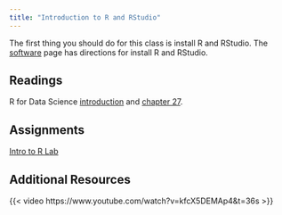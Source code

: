 ```yaml
---
title: "Introduction to R and RStudio"
---
```


The first thing you should do for this class is install R and RStudio. The [software](/software.html) page has directions for install R and RStudio.

## Readings

R for Data Science [introduction](https://r4ds.hadley.nz/intro.html) and [chapter 27](https://r4ds.hadley.nz/base-R.html).

## Assignments

[Intro to R Lab](/assignments/01_Intro_to_R.zip)


## Additional Resources


{{< video https://www.youtube.com/watch?v=kfcX5DEMAp4&t=36s >}}

